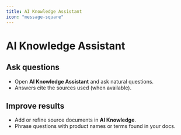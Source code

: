 ```yaml
---
title: AI Knowledge Assistant
icon: "message-square"
---
```


# AI Knowledge Assistant

## Ask questions
- Open **AI Knowledge Assistant** and ask natural questions.
- Answers cite the sources used (when available).

## Improve results
- Add or refine source documents in **AI Knowledge**.
- Phrase questions with product names or terms found in your docs.
